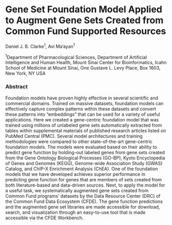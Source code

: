 # Gene Set Foundation Model Applied to Augment Gene Sets Created from Common Fund Supported Resources

Daniel J. B. Clarke<sup>1</sup>, Avi Ma’ayan<sup>1</sup>

<sup>1</sup>Department of Pharmacological Sciences, Department of Artificial Intelligence and Human Health, Mount Sinai Center for Bioinformatics, Icahn School of Medicine at Mount Sinai, One Gustave L. Levy Place, Box 1603, New York, NY USA

### Abstract
Foundation models have proven highly effective in several scientific and commercial domains. Trained on massive datasets, foundation models can effectively capture complex patterns within these datasets and convert these patterns into “embeddings” that can be used for a variety of useful applications. Here we created a gene-centric foundation model that was trained using millions of unlabeled gene sets automatically extracted from tables within supplemental materials of published research articles listed on PubMed Central (PMC). Several model architectures and training methodologies were compared to other state-of-the-art gene-centric foundation models. The models were evaluated based on their ability to predict gene function by holding-out labeled genes from gene sets created from the Gene Ontology Biological Processes (GO-BP), Kyoto Encyclopedia of Genes and Genomes (KEGG), Genome-wide Association Study (GWAS) Catalog, and ChIP-X Enrichment Analysis (ChEA). One of the foundation models that we have developed achieves superior performance in predicting gene function for genes that are members of sets created from both literature-based and data-driven sources. Next, to apply the model for a useful task, we systematically augmented gene sets created from Common Fund programs’ datasets by the Data Resource Center (DRC) of the Common Fund Data Ecosystem (CFDE). The gene function predictions and the augmented gene set libraries are made accessible for download, search, and visualization through an easy-to-use tool that is made accessible via the CFDE Workbench.
